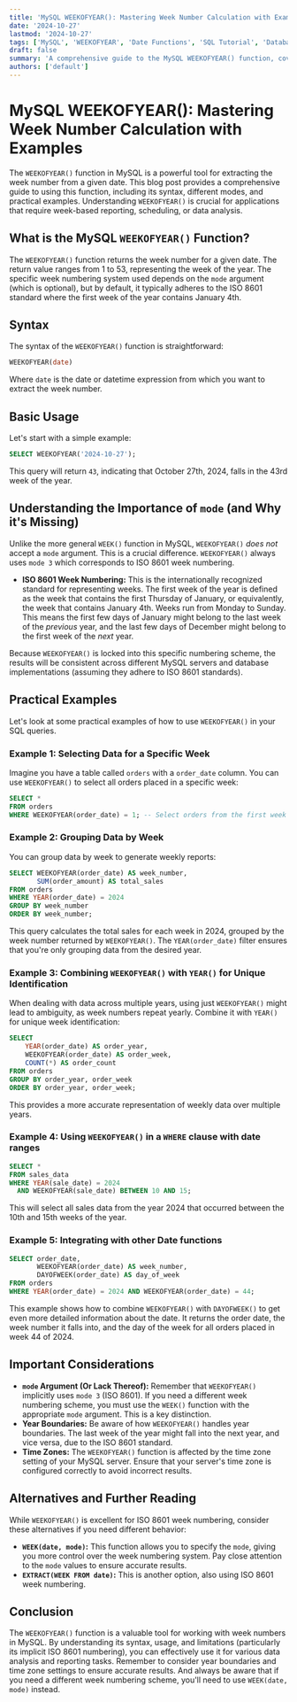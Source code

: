 ```yaml
---
title: 'MySQL WEEKOFYEAR(): Mastering Week Number Calculation with Examples'
date: '2024-10-27'
lastmod: '2024-10-27'
tags: ['MySQL', 'WEEKOFYEAR', 'Date Functions', 'SQL Tutorial', 'Database', 'Week Number', 'Date Calculation']
draft: false
summary: 'A comprehensive guide to the MySQL WEEKOFYEAR() function, covering its syntax, usage, and practical examples. Learn how to extract the week number from a date in MySQL, including handling different modes and variations.'
authors: ['default']
---
```


# MySQL WEEKOFYEAR(): Mastering Week Number Calculation with Examples

The `WEEKOFYEAR()` function in MySQL is a powerful tool for extracting the week number from a given date. This blog post provides a comprehensive guide to using this function, including its syntax, different modes, and practical examples. Understanding `WEEKOFYEAR()` is crucial for applications that require week-based reporting, scheduling, or data analysis.

## What is the MySQL `WEEKOFYEAR()` Function?

The `WEEKOFYEAR()` function returns the week number for a given date. The return value ranges from 1 to 53, representing the week of the year. The specific week numbering system used depends on the `mode` argument (which is optional), but by default, it typically adheres to the ISO 8601 standard where the first week of the year contains January 4th.

## Syntax

The syntax of the `WEEKOFYEAR()` function is straightforward:

```sql
WEEKOFYEAR(date)
```

Where `date` is the date or datetime expression from which you want to extract the week number.

## Basic Usage

Let's start with a simple example:

```sql
SELECT WEEKOFYEAR('2024-10-27');
```

This query will return `43`, indicating that October 27th, 2024, falls in the 43rd week of the year.

## Understanding the Importance of `mode` (and Why it's Missing)

Unlike the more general `WEEK()` function in MySQL, `WEEKOFYEAR()` *does not* accept a `mode` argument.  This is a crucial difference.  `WEEKOFYEAR()` always uses `mode 3` which corresponds to ISO 8601 week numbering.

* **ISO 8601 Week Numbering:**  This is the internationally recognized standard for representing weeks. The first week of the year is defined as the week that contains the first Thursday of January, or equivalently, the week that contains January 4th. Weeks run from Monday to Sunday.  This means the first few days of January might belong to the last week of the *previous* year, and the last few days of December might belong to the first week of the *next* year.

Because `WEEKOFYEAR()` is locked into this specific numbering scheme, the results will be consistent across different MySQL servers and database implementations (assuming they adhere to ISO 8601 standards).

## Practical Examples

Let's look at some practical examples of how to use `WEEKOFYEAR()` in your SQL queries.

### Example 1: Selecting Data for a Specific Week

Imagine you have a table called `orders` with a `order_date` column. You can use `WEEKOFYEAR()` to select all orders placed in a specific week:

```sql
SELECT *
FROM orders
WHERE WEEKOFYEAR(order_date) = 1; -- Select orders from the first week of the year (ISO 8601)
```

### Example 2: Grouping Data by Week

You can group data by week to generate weekly reports:

```sql
SELECT WEEKOFYEAR(order_date) AS week_number,
       SUM(order_amount) AS total_sales
FROM orders
WHERE YEAR(order_date) = 2024
GROUP BY week_number
ORDER BY week_number;
```

This query calculates the total sales for each week in 2024, grouped by the week number returned by `WEEKOFYEAR()`. The `YEAR(order_date)` filter ensures that you're only grouping data from the desired year.

### Example 3: Combining `WEEKOFYEAR()` with `YEAR()` for Unique Identification

When dealing with data across multiple years, using just `WEEKOFYEAR()` might lead to ambiguity, as week numbers repeat yearly. Combine it with `YEAR()` for unique week identification:

```sql
SELECT
    YEAR(order_date) AS order_year,
    WEEKOFYEAR(order_date) AS order_week,
    COUNT(*) AS order_count
FROM orders
GROUP BY order_year, order_week
ORDER BY order_year, order_week;
```

This provides a more accurate representation of weekly data over multiple years.

### Example 4: Using `WEEKOFYEAR()` in a `WHERE` clause with date ranges

```sql
SELECT *
FROM sales_data
WHERE YEAR(sale_date) = 2024
  AND WEEKOFYEAR(sale_date) BETWEEN 10 AND 15;
```

This will select all sales data from the year 2024 that occurred between the 10th and 15th weeks of the year.

### Example 5: Integrating with other Date functions

```sql
SELECT order_date,
       WEEKOFYEAR(order_date) AS week_number,
       DAYOFWEEK(order_date) AS day_of_week
FROM orders
WHERE YEAR(order_date) = 2024 AND WEEKOFYEAR(order_date) = 44;
```

This example shows how to combine `WEEKOFYEAR()` with `DAYOFWEEK()` to get even more detailed information about the date.  It returns the order date, the week number it falls into, and the day of the week for all orders placed in week 44 of 2024.

## Important Considerations

* **`mode` Argument (Or Lack Thereof):** Remember that `WEEKOFYEAR()` implicitly uses `mode 3` (ISO 8601). If you need a different week numbering scheme, you must use the `WEEK()` function with the appropriate `mode` argument.  This is a key distinction.
* **Year Boundaries:** Be aware of how `WEEKOFYEAR()` handles year boundaries.  The last week of the year might fall into the next year, and vice versa, due to the ISO 8601 standard.
* **Time Zones:** The `WEEKOFYEAR()` function is affected by the time zone setting of your MySQL server. Ensure that your server's time zone is configured correctly to avoid incorrect results.

## Alternatives and Further Reading

While `WEEKOFYEAR()` is excellent for ISO 8601 week numbering, consider these alternatives if you need different behavior:

* **`WEEK(date, mode)`:** This function allows you to specify the `mode`, giving you more control over the week numbering system.  Pay close attention to the `mode` values to ensure accurate results.
* **`EXTRACT(WEEK FROM date)`:** This is another option, also using ISO 8601 week numbering.

## Conclusion

The `WEEKOFYEAR()` function is a valuable tool for working with week numbers in MySQL. By understanding its syntax, usage, and limitations (particularly its implicit ISO 8601 numbering), you can effectively use it for various data analysis and reporting tasks. Remember to consider year boundaries and time zone settings to ensure accurate results.  And always be aware that if you need a different week numbering scheme, you'll need to use `WEEK(date, mode)` instead.
